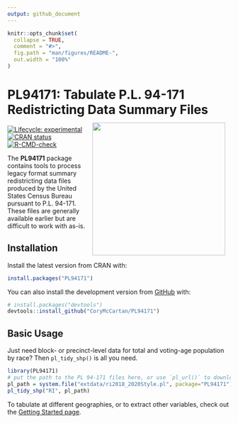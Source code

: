 ```yaml
---
output: github_document
---
```


<!-- README.md is generated from README.Rmd. Please edit that file -->

```r
knitr::opts_chunk$set(
  collapse = TRUE,
  comment = "#>",
  fig.path = "man/figures/README-",
  out.width = "100%"
)
```

# **PL94171**: Tabulate P.L. 94-171 Redistricting Data Summary Files <a href='https://corymccartan.github.io/PL94171/'><img src='man/figures/logo.png' align="right" height="300" style="padding: 12px; height: 300px;" /></a>

<!-- badges: start -->

[![Lifecycle:
experimental](https://img.shields.io/badge/lifecycle-experimental-orange.svg)](https://lifecycle.r-lib.org/articles/stages.html#experimental)
[![CRAN status](https://www.r-pkg.org/badges/version/PL94171)](https://CRAN.R-project.org/package=PL94171)
[![R-CMD-check](https://github.com/CoryMcCartan/PL94171/actions/workflows/R-CMD-check.yaml/badge.svg)](https://github.com/CoryMcCartan/PL94171/actions/workflows/R-CMD-check.yaml)
<!-- badges: end -->

The **PL94171** package contains tools to process legacy format summary
redistricting data files produced by the United States Census Bureau pursuant to
P.L. 94-171. These files are generally available earlier but are difficult to
work with as-is.

## Installation

Install the latest version from CRAN with:

``` r
install.packages("PL94171")
```

You can also install the development version from [GitHub](https://github.com/) with:

``` r
# install.packages("devtools")
devtools::install_github("CoryMcCartan/PL94171")
```

## Basic Usage

Just need block- or precinct-level data for total and voting-age population by
race? Then `pl_tidy_shp()` is all you need.

```r
library(PL94171)
# put the path to the PL 94-171 files here, or use `pl_url()` to download them
pl_path = system.file("extdata/ri2018_2020Style.pl", package="PL94171")
pl_tidy_shp("RI", pl_path)
```

To tabulate at different geographies, or to extract other variables, check out
the [Getting Started page](https://corymccartan.github.io/PL94171/articles/PL94171.html).
